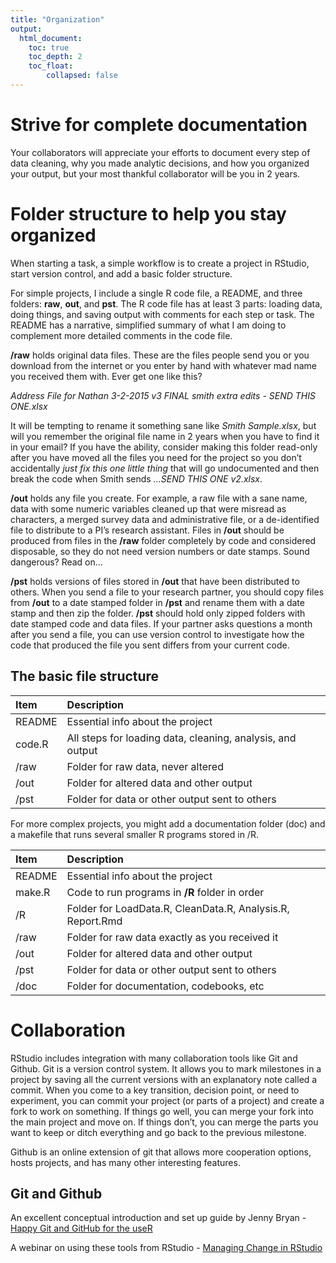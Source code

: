 ---
title: "Organization"
output:
  html_document:
    toc: true
    toc_depth: 2
    toc_float: 
        collapsed: false
---

# Strive for complete documentation

Your collaborators will appreciate your efforts to document every step of data cleaning, why you made analytic decisions, and how you organized your output, but your most thankful collaborator will be you in 2 years.

# Folder structure to help you stay organized

When starting a task, a simple workflow is to create a project in RStudio, start version control, and add a basic folder structure.

For simple projects, I include a single R code file, a README, and three folders: **raw**, **out**, and **pst**. The R code file has at least 3 parts: loading data, doing things, and saving output with comments for each step or task. The README has a narrative, simplified summary of what I am doing to complement more detailed comments in the code file.

**/raw** holds original data files. These are the files people send you or you download from the internet or you enter by hand with whatever mad name you received them with. Ever get one like this?

*Address File for Nathan 3-2-2015 v3 FINAL smith extra edits - SEND THIS ONE.xlsx*

It will be tempting to rename it something sane like *Smith Sample.xlsx*, but will you remember the original file name in 2 years when you have to find it in your email? If you have the ability, consider making this folder read-only after you have moved all the files you need for the project so you don't accidentally *just fix this one little thing* that will go undocumented and then break the code when Smith sends *...SEND THIS ONE v2.xlsx*.

**/out** holds any file you create. For example, a raw file with a sane name, data with some numeric variables cleaned up that were misread as characters, a merged survey data and administrative file, or a de-identified file to distribute to a PI's research assistant. Files in **/out** should be produced from files in the **/raw** folder completely by code and considered disposable, so they do not need version numbers or date stamps. Sound dangerous? Read on...

**/pst** holds versions of files stored in **/out** that have been distributed to others. When you send a file to your research partner, you should copy files from **/out** to a date stamped folder in **/pst** and rename them with a date stamp and then zip the folder. **/pst** should hold only zipped folders with date stamped code and data files. If your partner asks questions a month after you send a file, you can use version control to investigate how the code that produced the file you sent differs from your current code.

## The basic file structure

| Item   | Description                                                |
|:-------|:-----------------------------------------------------------|
| README | Essential info about the project                           |
| code.R | All steps for loading data, cleaning, analysis, and output |
| /raw   | Folder for raw data, never altered                         |
| /out   | Folder for altered data and other output                   |
| /pst   | Folder for data or other output sent to others             |

For more complex projects, you might add a documentation folder (doc) and a makefile that runs several smaller R programs stored in /R.

| Item   | Description                                                |
|:-------|:-----------------------------------------------------------|
| README | Essential info about the project                           |
| make.R | Code to run programs in **/R** folder in order             |
| /R     | Folder for LoadData.R, CleanData.R, Analysis.R, Report.Rmd |
| /raw   | Folder for raw data exactly as you received it             |
| /out   | Folder for altered data and other output                   |
| /pst   | Folder for data or other output sent to others             |
| /doc   | Folder for documentation, codebooks, etc                   |

# Collaboration

RStudio includes integration with many collaboration tools like Git and Github. Git is a version control system. It allows you to mark milestones in a project by saving all the current versions with an explanatory note called a commit. When you come to a key transition, decision point, or need to experiment, you can commit your project (or parts of a project) and create a fork to work on something. If things go well, you can merge your fork into the main project and move on. If things don't, you can merge the parts you want to keep or ditch everything and go back to the previous milestone.

Github is an online extension of git that allows more cooperation options, hosts projects, and has many other interesting features.

## Git and Github

An excellent conceptual introduction and set up guide by Jenny Bryan - [Happy Git and GitHub for the useR](http://happygitwithr.com/)

A webinar on using these tools from RStudio - [Managing Change in RStudio](https://www.rstudio.com/resources/webinars/rstudio-essentials-webinar-series-managing-part-2/)
